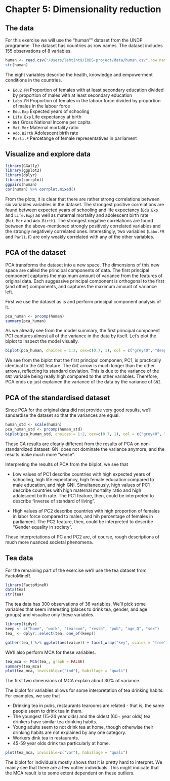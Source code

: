# Chapter 5: Dimensionality reduction

## The data 

For this exercise we will use the "human"" dataset from the UNDP programme.
The dataset has countries as row names. The dataset includes 155 observations of 8 variables.

```r
human <- read.csv("/Users/lehtint9/IODS-project/data/human.csv",row.names = 1, sep=",", header=TRUE)
str(human)
```

The eight variables describe the health, knowledge and empowerment conditions in the countries.

* `Edu2.FM` Proportion of females with at least secondary education divided by proportion of males with at least secondary education 
* `Labo.FM` Proportion of females in the labour force divided by proportion of males in the labour force 
* `Edu.Exp` Expected years of schooling 
* `Life.Exp` Life expectancy at birth 
* `GNI` Gross National Income per capita 
* `Mat.Mor` Maternal mortality ratio 
* `Ado.Birth` Adolescent birth rate 
* `Parli.F` Percetange of female representatives in parliament 

## Visualize and explore data

```r
library(GGally)
library(ggplot2)
library(dplyr)
library(corrplot)
ggpairs(human)
cor(human) %>% corrplot.mixed()
```
From the plots, it is clear that there are rather strong correlations between six variables variables in the dataset. The strongest positive correlations are found between expected years of schooling and life expectancy (`Edu.Exp` and `Life.Exp`) as well as maternal mortality and adolescent birth rate (`Mat.Mor` and `Ado.Birth`). The strongest negative correlations are found between the above-mentioned strongly positively correlated variables and the strongly negatively correlated ones. Interestingly, two variables (`Labo.FM` and `Parli.F`) are only weakly correlated with any of the other variables.

## PCA of the dataset

PCA transforms the dataset into a new space. The dimensions of this new space are called the principal components of data. The first principal component captures the maximum amount of variance from the features of original data. Each suggessive principal component is orthogonal to the first (and other) components, and captures the maximum amount of variance left. 

First we use the dataset as is and perform principal component analysis of it.

```r
pca_human <- prcomp(human)
summary(pca_human)
```

As we already see from the model summary, the first principal component PC1 captures almost all of the variance in the data by itself. Let's plot the biplot to inspect the model visually.

```r
biplot(pca_human, choices = 1:2, cex=c(0.7, 1), col = c("grey40", "deeppink2"))
```

We see from the biplot that the first principal componen, PC1, is practically identical to the `GNI` feature. The `GNI` arrow is much longer than the other arrows, reflecting its standard deviation. This is due to the variance of the `GNI` variable being really high compared to the other variables. Therefore, PCA ends up just explainen the variance of the data by the variance of `GNI`.

## PCA of the standardised dataset
Since PCA for the original data did not provide very good results, we'll sandardise the dataset so that the variances are equal.

```r
human_std <- scale(human)
pca_human_std <- prcomp(human_std)
biplot(pca_human_std, choices = 1:2, cex=c(0.7, 1), col = c("grey40", "deeppink2"))
```
These CA results are clearly different from the results of PCA on non-standardized dataset: GNI does not dominate the variance anymore, and the results make much more "sense".   

Interpreting the results of PCA from the bilplot, we see that

* Low values of PC1 describe countries with high expected years of schooling, high life expectancy, high female education compared to male education, and high GNI. Simultaneously, high values of PC1 describe countries with high maternal mortality ratio and high adolescent birth rate. The PC1 feature, then, could be interpreted to describe "inverse of standard of living".

* High values of PC2 describe countries with high proportion of females in labor force compared to males, and hih percentage of females in parliament. The PC2 feature, then, could be interpreted to describe "Gender equality in society".

These interpretations of PC and PC2 are, of course, rough descriptions of much more nuanced societal phenomena.

## Tea data

For the remaining part of the exercise we'll use the tea dataset from FactoMineR.

```r
library(FactoMineR)
data(tea)
str(tea)
```
The tea data has 300 observations of 36 variables. We'll pick some variables that seem interesting (places to drink tea, gender, and age groups) and visualise only these variables.

```r
library(tidyr)
keep <- c("home", "work", "tearoom", "resto", "pub", "age_Q", "sex")
tea_ <- dplyr::select(tea, one_of(keep))

gather(tea_) %>% ggplot(aes(value)) + facet_wrap("key", scales = "free") + geom_bar() + theme(axis.text.x = element_text(angle = 45, hjust = 1, size = 8))
```

We'll also perform MCA for these variables.

```r
tea_mca <- MCA(tea_, graph = FALSE)
summary(tea_mca)
plot(tea_mca, invisible=c("ind"), habillage = "quali")
```

The first two dimensions of MCA explain about 30% of variance.

The biplot for variables allows for some interpretation of tea drinking habits. For examples, we see that 

* Drinking tea in pubs, restaurants tearooms are related - that is, the same people seem to drink tea in them.
* The youngest (15-24 year olds) and the oldest (60+ year olds) tea drinkers have similar tea drinking habits.
* Young adults seem to not drink tea at home, though otherwise their drinking habits are not explained by any one category.
* Workers dink tea in restaurants. 
* 45-59 year olds drink tea particularly at home.

```r
plot(tea_mca, invisible=c("var"), habillage = "quali")
```

The biplot for individuals mostly shows that it is pretty hard to interpret. We mainly see that there are a few outlier individuals. This might indicate that the MCA result is to some extent dependent on these outliers.